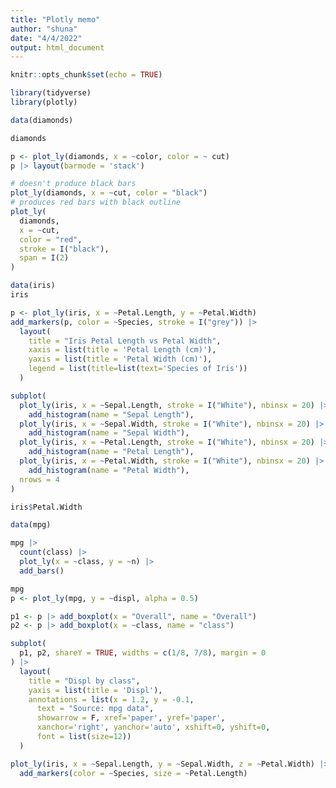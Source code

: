 ```yaml
---
title: "Plotly memo"
author: "shuna"
date: "4/4/2022"
output: html_document
---
```


```r
knitr::opts_chunk$set(echo = TRUE)
```

```r
library(tidyverse)
library(plotly)
```
```r
data(diamonds)
```

```r
diamonds
```


```r
p <- plot_ly(diamonds, x = ~color, color = ~ cut)
p |> layout(barmode = 'stack')
```

```r
# doesn't produce black bars
plot_ly(diamonds, x = ~cut, color = "black")
# produces red bars with black outline
plot_ly(
  diamonds, 
  x = ~cut, 
  color = "red", 
  stroke = I("black"), 
  span = I(2)
)
```

```r
data(iris)
iris
```

```r
p <- plot_ly(iris, x = ~Petal.Length, y = ~Petal.Width)
add_markers(p, color = ~Species, stroke = I("grey")) |>
  layout(
    title = "Iris Petal Length vs Petal Width",
    xaxis = list(title = 'Petal Length (cm)'), 
    yaxis = list(title = 'Petal Width (cm)'), 
    legend = list(title=list(text='Species of Iris'))
  )
```

```r
subplot(
  plot_ly(iris, x = ~Sepal.Length, stroke = I("White"), nbinsx = 20) |>
    add_histogram(name = "Sepal Length"),
  plot_ly(iris, x = ~Sepal.Width, stroke = I("White"), nbinsx = 20) |>
    add_histogram(name = "Sepal Width"),
  plot_ly(iris, x = ~Petal.Length, stroke = I("White"), nbinsx = 20) |>
    add_histogram(name = "Petal Length"),
  plot_ly(iris, x = ~Petal.Width, stroke = I("White"), nbinsx = 20) |>
    add_histogram(name = "Petal Width"),
  nrows = 4
)
```

```r
iris$Petal.Width
```

```r
data(mpg)

mpg |>
  count(class) |>
  plot_ly(x = ~class, y = ~n) |>
  add_bars()
```


```r
mpg
p <- plot_ly(mpg, y = ~displ, alpha = 0.5)

p1 <- p |> add_boxplot(x = "Overall", name = "Overall")
p2 <- p |> add_boxplot(x = ~class, name = "class")

subplot(
  p1, p2, shareY = TRUE, widths = c(1/8, 7/8), margin = 0
) |>
  layout(
    title = "Displ by class", 
    yaxis = list(title = 'Displ'),
    annotations = list(x = 1.2, y = -0.1, 
      text = "Source: mpg data",
      showarrow = F, xref='paper', yref='paper', 
      xanchor='right', yanchor='auto', xshift=0, yshift=0,
      font = list(size=12))
  )
```


```r
plot_ly(iris, x = ~Sepal.Length, y = ~Sepal.Width, z = ~Petal.Width) |>
  add_markers(color = ~Species, size = ~Petal.Length)
```

